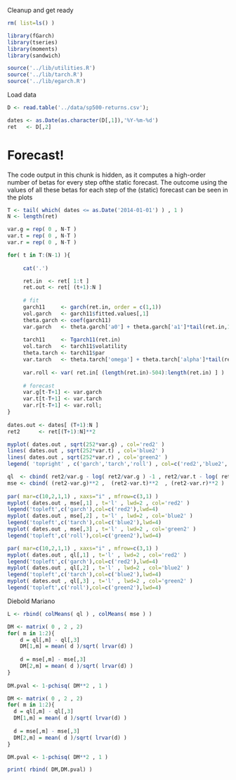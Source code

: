 
 Cleanup and get ready
```r
rm( list=ls() )

library(fGarch)
library(tseries)
library(moments)
library(sandwich)

source('../lib/utilities.R')
source('../lib/tarch.R')
source('../lib/egarch.R')

```

 Load data
```r
D <- read.table('../data/sp500-returns.csv');

dates <- as.Date(as.character(D[,1]),'%Y-%m-%d')
ret   <- D[,2]
```

# Forecast!

The code output in this chunk is hidden, as it computes a high-order number of betas for every step ofthe static forecast. The outcome using the values of all these betas for each step of the (static) forecast can be seen in the plots

```r
T <- tail( which( dates <= as.Date('2014-01-01') ) , 1 )
N <- length(ret)

var.g = rep( 0 , N-T )
var.t = rep( 0 , N-T )
var.r = rep( 0 , N-T )

for( t in T:(N-1) ){
     
     cat('.')

     ret.in  <- ret[ 1:t ]
     ret.out <- ret[ (t+1):N ]
     
     # fit
     garch11     <- garch(ret.in, order = c(1,1))
     vol.garch   <- garch11$fitted.values[,1]
     theta.garch <- coef(garch11)
     var.garch   <- theta.garch['a0'] + theta.garch['a1']*tail(ret.in,1)**2 + theta.garch['b1']*tail(vol.garch,1)**2
     
     tarch11     <- Tgarch11(ret.in)
     vol.tarch   <- tarch11$volatility
     theta.tarch <- tarch11$par
     var.tarch   <- theta.tarch['omega'] + theta.tarch['alpha']*tail(ret.in,1)**2 + theta.tarch['gam1']*tail(ret.in,1)**2 * (tail(ret.in,1)<0) + theta.tarch['beta']*tail(vol.tarch,1)**2     
     
     var.roll <- var( ret.in[ (length(ret.in)-504):length(ret.in) ] )
 
     # forecast
     var.g[t-T+1] <- var.garch
     var.t[t-T+1] <- var.tarch
     var.r[t-T+1] <- var.roll;    
}
 
dates.out <- dates[ (T+1):N ]
ret2      <- ret[(T+1):N]**2
```

```r
myplot( dates.out , sqrt(252*var.g) , col='red2' )
lines( dates.out , sqrt(252*var.t) , col='blue2' )
lines( dates.out , sqrt(252*var.r) , col='green2' )
legend( 'topright' , c('garch','tarch','roll') , col=c('red2','blue2','green2') , lwd=3)

ql  <- cbind( ret2/var.g - log( ret2/var.g ) -1 , ret2/var.t - log( ret2/var.t ) -1 , ret2/var.r - log( ret2/var.r ) -1 )
mse <- cbind( (ret2-var.g)**2 ,  (ret2-var.t)**2  , (ret2-var.r)**2 )
 
par( mar=c(10,2,1,1) , xaxs="i" , mfrow=c(3,1) )
myplot( dates.out , mse[,1] , t='l' , lwd=2 , col='red2' )
legend('topleft',c('garch'),col=c('red2'),lwd=4)
myplot( dates.out , mse[,2] , t='l' , lwd=2 , col='blue2' )
legend('topleft',c('tarch'),col=c('blue2'),lwd=4)
myplot( dates.out , mse[,3] , t='l' , lwd=2 , col='green2' )
legend('topleft',c('roll'),col=c('green2'),lwd=4)

par( mar=c(10,2,1,1) , xaxs="i" , mfrow=c(3,1) )
myplot( dates.out , ql[,1] , t='l' , lwd=2 , col='red2' )
legend('topleft',c('garch'),col=c('red2'),lwd=4)
myplot( dates.out , ql[,2] , t='l' , lwd=2 , col='blue2' )
legend('topleft',c('tarch'),col=c('blue2'),lwd=4)
myplot( dates.out , ql[,3] , t='l' , lwd=2 , col='green2' )
legend('topleft',c('roll'),col=c('green2'),lwd=4)
```

 Diebold Mariano 
```r
L <- rbind( colMeans( ql ) , colMeans( mse ) )

DM <- matrix( 0 , 2 , 2)
for( m in 1:2){
    d = ql[,m] - ql[,3]
    DM[1,m] = mean( d )/sqrt( lrvar(d) )
    
    d = mse[,m] - mse[,3]
    DM[2,m] = mean( d )/sqrt( lrvar(d) )
}
 
DM.pval <- 1-pchisq( DM**2 , 1 )

DM <- matrix( 0 , 2 , 2)
for( m in 1:2){
  d = ql[,m] - ql[,3]
  DM[1,m] = mean( d )/sqrt( lrvar(d) )
  
  d = mse[,m] - mse[,3]
  DM[2,m] = mean( d )/sqrt( lrvar(d) )
}

DM.pval <- 1-pchisq( DM**2 , 1 )

print( rbind( DM,DM.pval) )
```
